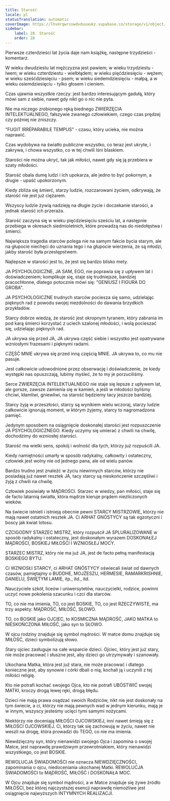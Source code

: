 ```yaml
---
title: Starość
locale: pl
statusTranslation: automatic
coverImage: https://lhvmrqwrcowdvduuaukz.supabase.co/storage/v1/object/public/strapi-uploads/small_cover-educacion-fundamental.webp-2d51a7828a2b1309555be27f7e2a61a0.webp
sidebar:
    label: 28. Starość
    order: 28
---
```

Pierwsze czterdzieści lat życia daje nam książkę, następne trzydzieści - komentarz.

W wieku dwudziestu lat mężczyzna jest pawiem; w wieku trzydziestu - lwem; w wieku czterdziestu - wielbłądem; w wieku pięćdziesięciu - wężem; w wieku sześćdziesięciu - psem; w wieku siedemdziesięciu - małpą, a w wieku osiemdziesięciu - tylko głosem i cieniem.

Czas ujawnia wszystkie rzeczy: jest bardzo interesującym gadułą, który mówi sam z siebie, nawet gdy nikt go o nic nie pyta.

Nie ma niczego zrobionego ręką biednego ZWIERZĘCIA INTELEKTUALNEGO, fałszywie zwanego człowiekiem, czego czas prędzej czy później nie zniszczy.

"FUGIT IRRÉPARABILE TEMPUS" - czasu, który ucieka, nie można naprawić.

Czas wydobywa na światło publiczne wszystko, co teraz jest ukryte, i zakrywa, i chowa wszystko, co w tej chwili lśni blaskiem.

Starości nie można ukryć, tak jak miłości, nawet gdy się ją przebiera w szaty młodości.

Starość obala dumę ludzi i ich upokarza, ale jedno to być pokornym, a drugie - upaść upokorzonym.

Kiedy zbliża się śmierć, starzy ludzie, rozczarowani życiem, odkrywają, że starość nie jest już ciężarem.

Wszyscy ludzie żywią nadzieję na długie życie i doczekanie starości, a jednak starość ich przeraża.

Starość zaczyna się w wieku pięćdziesięciu sześciu lat, a następnie przebiega w okresach siedmioletnich, które prowadzą nas do niedołęstwa i śmierci.

Największa tragedia starców polega nie na samym fakcie bycia starym, ale na głupocie niechęci do uznania tego i na głupocie wierzenia, że ​​są młodzi, jakby starość była przestępstwem.

Najlepsze w starości jest to, że jest się bardzo blisko mety.

JA PSYCHOLOGICZNE, JA SAM, EGO, nie poprawia się z upływem lat i doświadczeniem; komplikuje się, staje się trudniejsze, bardziej pracochłonne, dlatego potocznie mówi się: "GENIUSZ I FIGURA DO GROBA".

JA PSYCHOLOGICZNE trudnych starców pociesza się samo, udzielając pięknych rad z powodu swojej niezdolności do dawania brzydkich przykładów.

Starcy dobrze wiedzą, że starość jest okropnym tyranem, który zabrania im pod karą śmierci korzystać z uciech szalonej młodości, i wolą pocieszać się, udzielając pięknych rad.

JA ukrywa się przed JA, JA ukrywa część siebie i wszystko jest opatrywane wzniosłymi frazesami i pięknymi radami.

CZĘŚĆ MNIE ukrywa się przed inną częścią MNIE. JA ukrywa to, co mu nie pasuje.

Jest całkowicie udowodnione przez obserwację i doświadczenie, że kiedy występki nas opuszczają, lubimy myśleć, że to my je porzuciliśmy.

Serce ZWIERZĘCIA INTELEKTUALNEGO nie staje się lepsze z upływem lat, ale gorsze, zawsze zamienia się w kamień, a jeśli w młodości byliśmy chciwi, kłamliwi, gniewliwi, na starość będziemy tacy jeszcze bardziej.

Starcy żyją w przeszłości, starcy są wynikiem wielu wczoraj, starzy ludzie całkowicie ignorują moment, w którym żyjemy, starcy to nagromadzona pamięć.

Jedynym sposobem na osiągnięcie doskonałej starości jest rozpuszczenie JA PSYCHOLOGICZNEGO. Kiedy uczymy się umierać z chwili na chwilę, dochodzimy do wzniosłej starości.

Starość ma wielki sens, spokój i wolność dla tych, którzy już rozpuścili JA.

Kiedy namiętności umarły w sposób radykalny, całkowity i ostateczny, człowiek jest wolny nie od jednego pana, ale od wielu panów.

Bardzo trudno jest znaleźć w życiu niewinnych starców, którzy nie posiadają już nawet resztek JA, tacy starcy są nieskończenie szczęśliwi i żyją z chwili na chwilę.

Człowiek posiwiały w MĄDROŚCI. Starzec w wiedzy, pan miłości, staje się de facto latarnią światła, która mądrze kieruje prądem niezliczonych wieków.

Na świecie istnieli i istnieją obecnie pewni STARCY MISTRZOWIE, którzy nie mają nawet ostatnich resztek JA. Ci ARHAT GNÓSTYCY są tak egzotyczni i boscy jak kwiat lotosu.

CZCIGODNY STARZEC MISTRZ, który rozpuścił JA SPLURALIZOWANE w sposób radykalny i ostateczny, jest doskonałym wyrazem DOSKONAŁEJ MĄDROŚCI, BOSKIEJ MIŁOŚCI I WZNIOSŁEJ MOCY.

STARZEC MISTRZ, który nie ma już JA, jest de facto pełną manifestacją BOSKIEGO BYTU.

Ci WZNIOSŁI STARCY, ci ARHAT GNÓSTYCY oświecali świat od dawnych czasów, pamiętajmy o BUDDHE, MOJŻESZU, HERMESIE, RAMARKRISHNIE, DANIELU, ŚWIĘTYM LAMIE, itp., itd., itd.

Nauczyciele szkół, liceów i uniwersytetów, nauczycielki, rodzice, powinni uczyć nowe pokolenia szacunku i czci dla starców.

TO, co nie ma imienia, TO, co jest BOSKIE, TO, co jest RZECZYWISTE, ma trzy aspekty: MĄDROŚĆ, MIŁOŚĆ, SŁOWO.

TO, co BOSKIE jako OJCIEC, to KOSMICZNA MĄDROŚĆ, JAKO MATKA to NIESKOŃCZONA MIŁOŚĆ, jako syn to SŁOWO.

W ojcu rodziny znajduje się symbol mądrości. W matce domu znajduje się MIŁOŚĆ, dzieci symbolizują słowo.

Stary ojciec zasługuje na całe wsparcie dzieci. Ojciec, który jest już stary, nie może pracować i słuszne jest, aby dzieci go utrzymywały i szanowały.

Ukochana Matka, która jest już stara, nie może pracować i dlatego konieczne jest, aby synowie i córki dbali o nią, kochali ją i uczynili z tej miłości religię.

Kto nie potrafi kochać swojego Ojca, kto nie potrafi UBÓSTWIĆ swojej MATKI, kroczy drogą lewej ręki, drogą błędu.

Dzieci nie mają prawa osądzać swoich Rodziców, nikt nie jest doskonały na tym świecie, a ci, którzy nie mają pewnych wad w jednym kierunku, mają je w innym, wszyscy jesteśmy ucięci tymi samymi nożycami.

Niektórzy nie doceniają MIŁOŚCI OJCOWSKIEJ, inni nawet śmieją się z MIŁOŚCI OJCOWSKIEJ. Ci, którzy tak się zachowują w życiu, nawet nie weszli na drogę, która prowadzi do TEGO, co nie ma imienia.

Niewdzięczny syn, który nienawidzi swojego Ojca i zapomina o swojej Matce, jest naprawdę prawdziwym przewrotniakiem, który nienawidzi wszystkiego, co jest BOSKIE.

REWOLUCJA ŚWIADOMOŚCI nie oznacza NIEWDZIĘCZNOŚCI, zapominania o ojcu, niedoceniania ukochanej Matki. REWOLUCJA ŚWIADOMOŚCI to MĄDROŚĆ, MIŁOŚĆ i DOSKONAŁA MOC.

W Ojcu znajduje się symbol mądrości, a w Matce znajduje się żywe źródło MIŁOŚCI, bez której najczystszej esencji naprawdę niemożliwe jest osiągnięcie najwyższych INTYMNYCH REALIZACJI.

